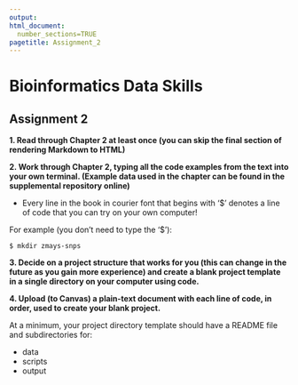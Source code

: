 ```yaml
---
output: 
html_document:
  number_sections=TRUE
pagetitle: Assignment_2
---
```


# **Bioinformatics Data Skills**

## Assignment 2

**1. Read through Chapter 2 at least once (you can skip the final section of rendering Markdown to HTML)**

**2. Work through Chapter 2, typing all the code examples from the text into your own terminal. (Example data used in the chapter can be found in the supplemental repository online)**

  + Every line in the book in courier font that begins with '$' denotes a line of code that you can try on your own computer!
  
For example (you don't need to type the '$'):

    $ mkdir zmays-snps

**3. Decide on a project structure that works for you (this can change in the future as you gain more experience) and create a blank project template in a single directory on your computer using code.**

**4. Upload (to Canvas) a plain-text document with each line of code, in order, used to create your blank project.**


At a minimum, your project directory template should have a README file and subdirectories for:
  
  - data
  - scripts
  - output